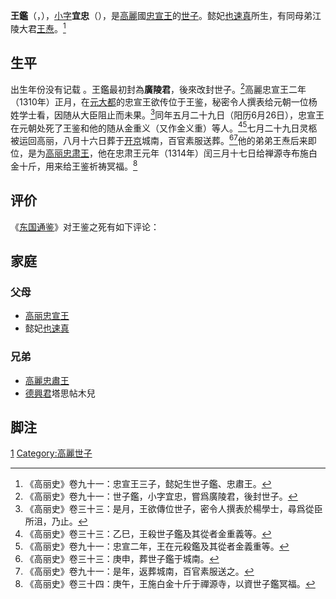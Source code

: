 {{Otheruses|王鉴}}
'''王鑑'''（{{lang-ko|'''왕감'''}}，{{bd|13世纪||1310年|6月26日}}），[[乳名|小字]]'''宜忠'''（{{lang-ko|'''의충'''}}），是[[高麗|高麗]]國[[高麗忠宣王|忠宣王]]的[[世子|世子]]。懿妃[[也速真|也速真]]所生，有同母弟江陵大君[[高丽忠肃王|王焘]]。<ref>《高丽史》卷九十一：忠宣王三子，懿妃生世子鑑、忠肅王。</ref>

==生平==

出生年份没有记载<!-- 生年无具体记载。如果有新的发现，请提供来源。 -->。王鑑最初封為'''廣陵君'''，後來改封世子。<ref>《高丽史》卷九十一：世子鑑，小字宜忠，嘗爲廣陵君，後封世子。</ref>高麗忠宣王二年（1310年）正月，在[[元大都|元大都]]的忠宣王欲传位于王鉴，秘密令人撰表给元朝一位杨姓学士看，因随从大臣阻止而未果。<ref>《高丽史》卷三十三：是月，王欲傳位世子，密令人撰表於楊學士，尋爲從臣所沮，乃止。</ref>同年五月二十九日（阳历6月26日），忠宣王在元朝处死了王鉴和他的随从金重义（又作金义重）等人。<ref>《高丽史》卷三十三：乙巳，王殺世子鑑及其從者金重義等。</ref><ref>《高丽史》卷九十一：忠宣二年，王在元殺鑑及其從者金義重等。</ref>七月二十九日灵柩被运回高丽，八月十六日葬于[[开京|开京]]城南，百官素服送葬。<ref>《高丽史》卷三十三：庚申，葬世子鑑于城南。</ref><ref>《高丽史》卷九十一：是年，返葬城南，百官素服送之。</ref>他的弟弟王焘后来即位，是为[[高丽忠肃王|高丽忠肃王]]，他在忠肃王元年（1314年）闰三月十七日给禅源寺布施白金十斤，用来给王鉴祈祷冥福。<ref>《高丽史》卷三十四：庚午，王施白金十斤于禪源寺，以資世子鑑冥福。</ref>

==评价==

《[[东国通鉴|东国通鉴]]》对王鉴之死有如下评论：

{{quote|忠宣之杀世子，前史不言其实，今不可考。忠宣初欲传位世子，则世子之无罪也明矣；中因从臣所沮而止之，则其欲揖让者，非出于至情也。今日不惜大宝，而视之如脱屣；明日推刃爱子，而斩刈如草菅，颠倒悖戾如此。夫以父子之亲，储副之重，而一朝割恩断情，无顾惜心，岂无自而然欤？忠宣自入[[元朝|元朝]]，信谗近佞，左右前后罔非险壬小人侍从羁绁，无非凶悍㺚儿朝夕肤愬。王与上王父子之间，谗隙已成，安知王与世子父子之间，谗隙亦行，必置之死地而后已耶？忠宣亲遭谗间，不得于父；不得于父，则方引咎责躬之不暇矣，何暇责子乎？向若以怒子之心责己，以责子之心事父，则庶几盖前愆而无大过矣。呜呼！孝慈天性，非由外铄我也，忠宣独无是心乎？奈之何语为子则不孝于父，语为父则不慈于子，悖德悖道，得罪于名义，若是其重且大乎！<ref>《东国通鉴》卷四十二，[[崔溥|崔溥]]按。</ref>}}

==家庭==
===父母===
*[[高丽忠宣王|高丽忠宣王]]
*懿妃[[也速真|也速真]]
===兄弟===
*[[高麗忠肅王|高麗忠肅王]]
*[[德興君_(高麗)|德興君]]塔思帖木兒

==脚注==
{{Reflist}}

[[Category:高麗忠宣王王子|1]]
[[Category:高麗世子|Category:高麗世子]]